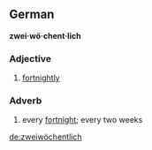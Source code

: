 ==German==

'''zwei·wö·chent·lich'''

===Adjective===

# [[fortnightly]]

===Adverb===

# every [[fortnight]]; every two weeks

[[de:zweiwöchentlich]]